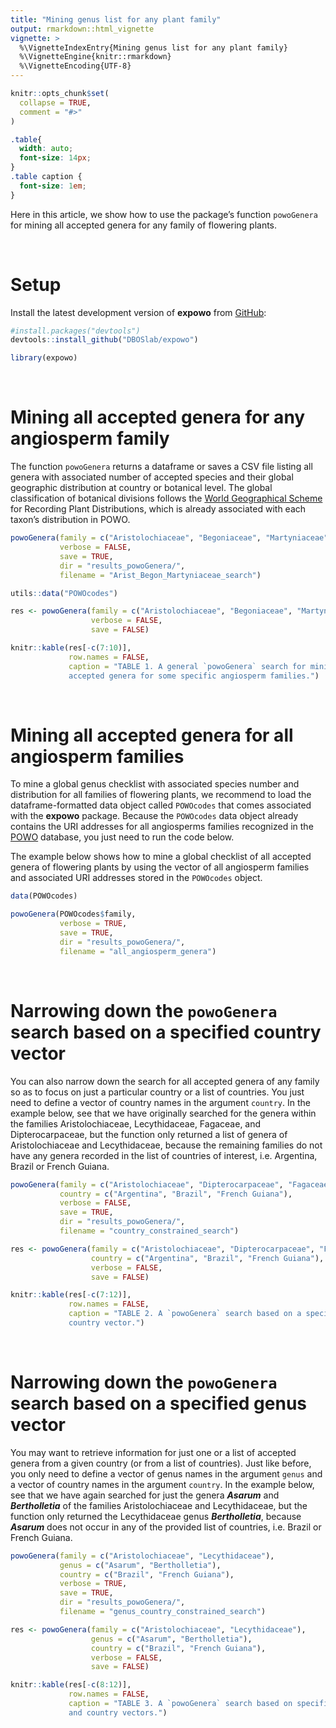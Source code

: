 ```yaml
---
title: "Mining genus list for any plant family"
output: rmarkdown::html_vignette
vignette: >
  %\VignetteIndexEntry{Mining genus list for any plant family}
  %\VignetteEngine{knitr::rmarkdown}
  %\VignetteEncoding{UTF-8}
---
```


```r
knitr::opts_chunk$set(
  collapse = TRUE,
  comment = "#>"
)
```

```css
.table{
  width: auto;
  font-size: 14px;
}
.table caption {
  font-size: 1em;
}
```

Here in this article, we show how to use the package's function `powoGenera` for
mining all accepted genera for any family of flowering plants.\

\

# Setup

Install the latest development version of __expowo__ from 
[GitHub](https://github.com/):

``` r
#install.packages("devtools")
devtools::install_github("DBOSlab/expowo")
```
```r
library(expowo)
```

\

# Mining all accepted genera for any angiosperm family

The function `powoGenera` returns a dataframe or saves a CSV file listing all 
genera with associated number of accepted species and their global geographic 
distribution at country or botanical level. The global classification of 
botanical divisions follows the 
[World Geographical Scheme](https://www.tdwg.org/standards/wgsrpd/)
for Recording Plant Distributions, which is already associated with each taxon's
distribution in POWO.\

```r
powoGenera(family = c("Aristolochiaceae", "Begoniaceae", "Martyniaceae"),
           verbose = FALSE,
           save = TRUE,
           dir = "results_powoGenera/",
           filename = "Arist_Begon_Martyniaceae_search")
```

```r
utils::data("POWOcodes")

res <- powoGenera(family = c("Aristolochiaceae", "Begoniaceae", "Martyniaceae"),
                  verbose = FALSE,
                  save = FALSE)

knitr::kable(res[-c(7:10)],
             row.names = FALSE,
             caption = "TABLE 1. A general `powoGenera` search for mining all 
             accepted genera for some specific angiosperm families.")
```

\

# Mining all accepted genera for all angiosperm families

To mine a global genus checklist with associated species number and distribution 
for all families of flowering plants, we recommend to
load the dataframe-formatted data object called `POWOcodes` that comes 
associated with the __expowo__ package. Because the `POWOcodes` data object 
already contains the URI addresses for all angiosperms families recognized in 
the [POWO](https://powo.science.kew.org) database, you just need to run the code 
below.\

The example below shows how to mine a global checklist of all accepted genera of
flowering plants by using the vector of all angiosperm families and associated 
URI addresses stored in the `POWOcodes` object.\

```r
data(POWOcodes)

powoGenera(POWOcodes$family,
           verbose = TRUE,
           save = TRUE,
           dir = "results_powoGenera/",
           filename = "all_angiosperm_genera")
```

\

# Narrowing down the `powoGenera` search based on a specified country vector

You can also narrow down the search for all accepted genera of any family so as 
to focus on just a particular country or a list of countries. You just need to 
define a vector of country names in the argument `country`. In the example 
below, see that we have originally searched for the genera within the families Aristolochiaceae, Lecythidaceae, Fagaceae, and Dipterocarpaceae, 
but the function only returned a list of genera of Aristolochiaceae and 
Lecythidaceae, because the remaining families do not have any genera 
recorded in the list of countries of interest, i.e. Argentina, Brazil 
or French Guiana.\

```r
powoGenera(family = c("Aristolochiaceae", "Dipterocarpaceae", "Fagaceae", "Lecythidaceae"), 
           country = c("Argentina", "Brazil", "French Guiana"),
           verbose = FALSE,
           save = TRUE,
           dir = "results_powoGenera/",
           filename = "country_constrained_search")
```

```r
res <- powoGenera(family = c("Aristolochiaceae", "Dipterocarpaceae", "Fagaceae", "Lecythidaceae"),
                  country = c("Argentina", "Brazil", "French Guiana"),
                  verbose = FALSE,
                  save = FALSE)

knitr::kable(res[-c(7:12)],
             row.names = FALSE,
             caption = "TABLE 2. A `powoGenera` search based on a specified 
             country vector.")
```

\

# Narrowing down the `powoGenera` search based on a specified genus vector

You may want to retrieve information for just one or a list of accepted 
genera from a given country (or from a list of countries). Just like before,
you only need to define a vector of genus names in the argument `genus` and
a vector of country names in the argument `country`. In the example below,
see that we have again searched for just the genera ***Asarum*** and 
***Bertholletia*** of the families Aristolochiaceae and Lecythidaceae, 
but the function only returned the Lecythidaceae genus ***Bertholletia***, 
because ***Asarum*** does not occur in any of the provided list of countries, 
i.e. Brazil or French Guiana.\

```r
powoGenera(family = c("Aristolochiaceae", "Lecythidaceae"), 
           genus = c("Asarum", "Bertholletia"),
           country = c("Brazil", "French Guiana"),
           verbose = TRUE,
           save = TRUE,
           dir = "results_powoGenera/",
           filename = "genus_country_constrained_search")
```

```r
res <- powoGenera(family = c("Aristolochiaceae", "Lecythidaceae"),
                  genus = c("Asarum", "Bertholletia"),
                  country = c("Brazil", "French Guiana"),
                  verbose = FALSE,
                  save = FALSE)

knitr::kable(res[-c(8:12)],
             row.names = FALSE,
             caption = "TABLE 3. A `powoGenera` search based on specified genus 
             and country vectors.")
```
